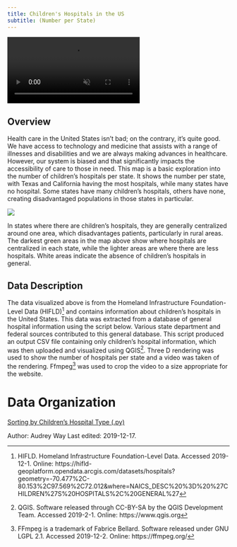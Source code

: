 ```yaml
---
title: Children's Hospitals in the US
subtitle: (Number per State)
---
```


<div class="video-wrapper">
  <video id="way_video" controls preload="true" autoplay loop muted>
    <source src="final_rendering.mp4" type="video/mp4" >
  </video>
</div>


## Overview
Health care in the United States isn't bad; on the contrary, it's quite good.
We have access to technology and medicine that assists with a range of
illnesses and disabilities and we are always making advances in healthcare.
However, our system is biased and that significantly impacts the  accessibility
of care to those in need. This map is a basic exploration into the number of
children's hospitals per state. It shows the number per state, with Texas and
California having the most hospitals, while many states have no hospital. Some
states have many children's hospitals, others have none, creating disadvantaged
populations in those states in particular.

![](childrens_hospitals_heatmap.png)

In states where there are children's hospitals, they are generally centralized
around one area, which disadvantages patients, particularly in rural areas. The
darkest green areas in the map above show where hospitals are centralized in
each state, while the lighter areas are where there are less hospitals. White
areas indicate the absence of children's hospitals in general.

## Data Description
The data visualized above is from the Homeland Infrastructure Foundation-Level
Data (HIFLD)[^hifld] and contains information about children's hospitals in the United States. This data was extracted from a database of general hospital information using the script below. Various state department and federal sources contributed to this general database. This script produced an output CSV file containing only children's hospital information, which was then uploaded and visualized using QGIS[^qgis]. Three D rendering was used to show the number of hospitals per state and a video was taken of the rendering. Ffmpeg[^ffmpeg] was used to crop the video to a size appropriate for the website.

# Data Organization
[Sorting by Children's Hospital Type (.py)](project/way.py)


[^ffmpeg]: FFmpeg is a trademark of Fabrice Bellard. Software released under GNU LGPL 2.1. Accessed 2019-12-2. Online: https://ffmpeg.org/
[^qgis]: QGIS. Software released through CC-BY-SA by the QGIS Development Team. Accessed 2019-2-1. Online: https://www.qgis.org
[^hifld]: HIFLD. Homeland Infrastructure Foundation-Level Data. Accessed 2019-12-1. Online: https://hifld-geoplatform.opendata.arcgis.com/datasets/hospitals?geometry=-70.477%2C-80.153%2C97.569%2C72.012&where=NAICS_DESC%20%3D%20%27CHILDREN%27S%20HOSPITALS%2C%20GENERAL%27

<div class="credit-line">
Author: Audrey Way
Last edited: 2019-12-17.
</div>
